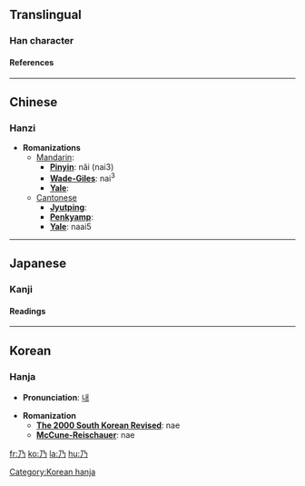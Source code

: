 {{see|廼}}<!-- may be replaced by zh-forms -->

==Translingual==
===Han character===
{{Han char|rad=丿|as=01|sn=2|so=|four=1722<sub>7</sub>|canj=弓竹尸 (NHS)|cmean=[[then]]; [[really]], [[indeed]]; as it turned out, [[after all]]; [[namely]]}}
====References====
{{Han ref|kx=0081.120|dkj=00113|dj=0165.030|hdz=10031.050|uh=4E43|ud=20035|bh=A444|bd=42052}}

----
==Chinese==
===Hanzi===


* '''Romanizations'''
** [[Mandarin]]:
*** '''[[Pinyin]]''': nǎi (nai3)
*** '''[[Wade-Giles]]''': nai<sup>3</sup>
*** '''[[Yale]]''': 
**[[Cantonese]]
***'''[[Jyutping]]''':
***'''[[Penkyamp]]''': 
***'''[[Yale]]''': naai5


----
==Japanese==
===Kanji===


{{ja-kanji|grade=|rs=丿01|simple=}}
====Readings====
{{ja-readings|on=[[だい]] (dai), [[あい]] (ai), [[ない]] (nai)|kun=[[すなわち]] (sunawachi), [[の]] (no)}}


----
==Korean==
===Hanja===

* '''Pronunciation''': [[내]]

* '''Romanization'''
** '''[[The 2000 South Korean Revised Romanization|The 2000 South Korean Revised]]''': nae
** '''[[McCune-Reischauer]]''': nae





[[Category:Korean hanja]]

[[fr:乃]]
[[ko:乃]]
[[la:乃]]
[[hu:乃]]